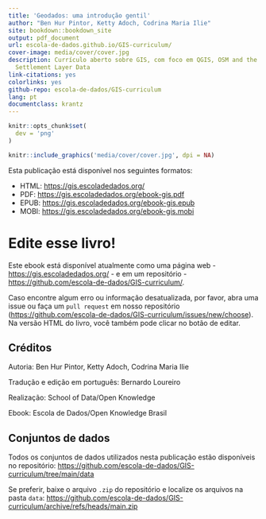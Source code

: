 ```yaml
--- 
title: 'Geodados: uma introdução gentil'
author: "Ben Hur Pintor, Ketty Adoch, Codrina Maria Ilie"
site: bookdown::bookdown_site
output: pdf_document
url: escola-de-dados.github.io/GIS-curriculum/
cover-image: media/cover/cover.jpg
description: Currículo aberto sobre GIS, com foco em QGIS, OSM and the High Resolution
  Settlement Layer Data
link-citations: yes
colorlinks: yes
github-repo: escola-de-dados/GIS-curriculum
lang: pt
documentclass: krantz
---
```


```r
knitr::opts_chunk$set(
  dev = 'png'
)
```

```r
knitr::include_graphics('media/cover/cover.jpg', dpi = NA)
```
Esta publicação está disponível nos seguintes formatos:

- HTML: [https://gis.escoladedados.org/](https://gis.escoladedados.org/)
- PDF: [https://gis.escoladedados.org/ebook-gis.pdf](https://gis.escoladedados.org/ebook-gis.pdf)
- EPUB: [https://gis.escoladedados.org/ebook-gis.epub](https://gis.escoladedados.org/ebook-gis.epub)
- MOBI: [https://gis.escoladedados.org/ebook-gis.mobi](https://gis.escoladedados.org/ebook-gis.mobi)

# Edite esse livro!
Este ebook está disponível atualmente como uma página web - [https://gis.escoladedados.org/](https://gis.escoladedados.org/) - e em  um repositório - [https://github.com/escola-de-dados/GIS-curriculum/](https://github.com/escola-de-dados/GIS-curriculum/).

Caso encontre algum erro ou informação desatualizada, por favor, abra uma issue ou faça um `pull request` em nosso repositório ([https://github.com/escola-de-dados/GIS-curriculum/issues/new/choose](https://github.com/escola-de-dados/GIS-curriculum/issues/new/choose)). Na versão HTML do livro, você também pode clicar no botão de editar.

## Créditos

Autoria: Ben Hur Pintor, Ketty Adoch, Codrina Maria Ilie

Tradução e edição em português: Bernardo Loureiro

Realização: School of Data/Open Knowledge

Ebook: Escola de Dados/Open Knowledge Brasil

## Conjuntos de dados

Todos os conjuntos de dados utilizados nesta publicação estão disponíveis no repositório: [https://github.com/escola-de-dados/GIS-curriculum/tree/main/data](https://github.com/escola-de-dados/GIS-curriculum/tree/main/data)

Se preferir, baixe o arquivo `.zip` do repositório e localize os arquivos na pasta `data`: [https://github.com/escola-de-dados/GIS-curriculum/archive/refs/heads/main.zip](https://github.com/escola-de-dados/GIS-curriculum/archive/refs/heads/main.zip)
